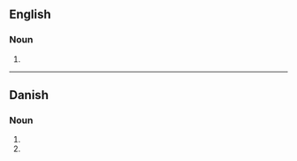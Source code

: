 ==English==

===Noun===
{{head|en|noun plural form}}

# {{plural of|trug|lang=en}}

----

==Danish==

===Noun===
{{head|da|noun form|g=n}}

# {{genitive singular indefinite of|trug|lang=da}}
# {{genitive plural indefinite of|trug|lang=da}}
